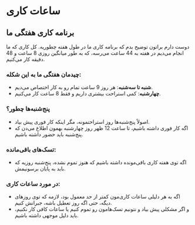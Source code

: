 # ساعات کاری
## برنامه کاری هفتگی ما

دوست دارم براتون توضیح بدم که برنامه کاری ما در طول هفته چطوریه. کل کاری که ما انجام می‌دیم در هفته به 44 ساعت می‌رسه، که به طور میانگین روزی 8 ساعت و 48 دقیقه کار می‌کنیم.

### چیدمان هفتگی ما به این شکله:

- **شنبه تا سه‌شنبه**: هر روز 9 ساعت تمام رو به کار اختصاص می‌دیم.
- **چهارشنبه**: کمی استراحت بیشتری داریم و فقط 8 ساعت کار می‌کنیم.

### پنج‌شنبه‌ها چطور؟

- اصولاً پنج‌شنبه‌ها روز استراحتمونه، مگر اینکه کار فوری پیش بیاد.
- اگه کار فوری داشته باشیم، تا ساعت 12 ظهر روز چهارشنبه بهمون اطلاع می‌دن که پنج‌شنبه باید حضور داشته باشیم.

### تسک‌های باقی‌مانده:

- اگه توی هفته کاری باقی‌مونده داشته باشیم که هنوز تموم نشده، پنج‌شنبه روزیه که باید به پایان برسونیمش.

### در مورد ساعات کاری:

- اگه به هر دلیلی ساعات کاری‌مون کمتر از حد معمول بود، لازمه که توی روزهای دیگه، حتی اگه روز تعطیل باشه، جبرانش کنیم.
- و اگر مشکلی پیش بیاد و نتونیم تسک‌هامون رو تموم کنیم یا ساعات کافی کار نکنیم، باید دلیل موجهی داشته باشیم.
